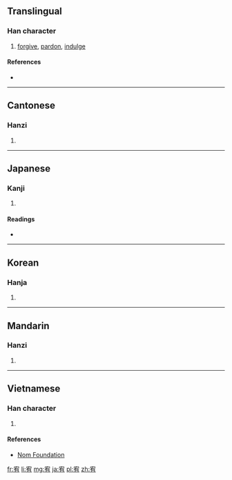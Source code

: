 ==Translingual==

===Han character===
{{Han char|rn=40|rad=宀|as=06|sn=9|four=3022<sub>7</sub>|canj=十大月 (JKB)|ids=⿱[[宀]][[有]]}}

# [[forgive]], [[pardon]], [[indulge]]

====References====
* {{Han ref|kx=0285.030|dkj=07137|dj=0563.050|hdz=20925.010|uh=5BA5|ud=23461|bh=ABC9|bd=43977}}

----

==Cantonese==

===Hanzi===
{{yue-hanzi|jyut=[[jau6]]|y=yau6}}

# {{defn|lang=yue|sort=宀06}}

----

==Japanese==

===Kanji===
{{ja-kanji|grade=|rs=宀06}}

# {{defn|lang=ja|sort=宀06}}

====Readings====
* {{ja-readings|on=[[ゆう]] (yū)|kun=[[ゆるす]] (yurusu), [[なだめる]] (nadameru)}}

----

==Korean==

===Hanja===
{{ko-hanja|hangeul=유|rv=yu|mr=yu}}

# {{defn|lang=ko|sort=宀06}}

----

==Mandarin==

===Hanzi===
{{cmn-hanzi|pin=[[yòu]] ([[you4]])|wg=yu<sup>4</sup>}}

# {{defn|lang=cmn|sort=宀06}}

----

==Vietnamese==

===Han character===
{{vi-readings|rs=宀06| hanviet = hựu}}

# {{defn|lang=vi|sort=宀06}}

====References====
*[http://nomfoundation.org/common/nom_details.php?codepoint=5ba5 Nom Foundation]

[[fr:宥]]
[[li:宥]]
[[mg:宥]]
[[ja:宥]]
[[pl:宥]]
[[zh:宥]]